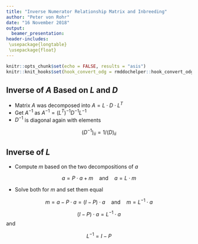 ```yaml
---
title: "Inverse Numerator Relationship Matrix and Inbreeding"
author: "Peter von Rohr"
date: "16 November 2018"
output:
  beamer_presentation:
header-includes:
 \usepackage{longtable}
 \usepackage{float}
---
```


```r
knitr::opts_chunk$set(echo = FALSE, results = "asis")
knitr::knit_hooks$set(hook_convert_odg = rmddochelper::hook_convert_odg)
```

## Inverse of $A$ Based on $L$ and $D$

* Matrix $A$ was decomposed into $A = L \cdot D \cdot L^T$
* Get $A^{-1}$ as $A^{-1} = (L^T)^{-1} D^{-1} L^{-1}$
* $D^{-1}$ is diagonal again with elements

$$(D^{-1})_{ii} = 1/(D)_{ii}$$

## Inverse of $L$

* Compute $m$ based on the two decompositions of $a$

$$a = P \cdot a + m \quad \text{and} \quad a = L \cdot m$$

* Solve both for $m$ and set them equal

$$m = a - P \cdot a = (I-P)\cdot a \quad \text{and} \quad m = L^{-1} \cdot a$$

$$(I-P) \cdot a = L^{-1} \cdot a$$
and

$$L^{-1} = I-P$$
